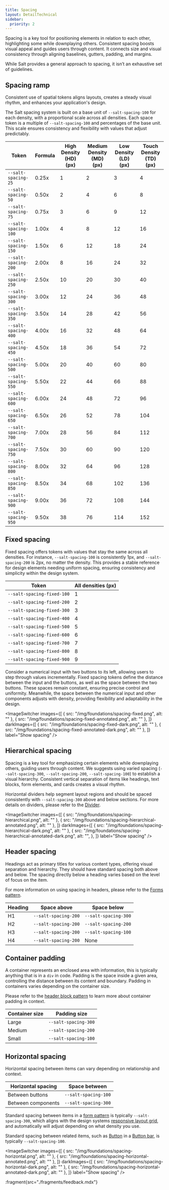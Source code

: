 ```yaml
---
title: Spacing
layout: DetailTechnical
sidebar:
  priority: 2
---
```


Spacing is a key tool for positioning elements in relation to each other, highlighting some while downplaying others. Consistent spacing boosts visual appeal and guides users through content. It connects size and visual consistency through aligning baselines, gutters, padding, and margins.

While Salt provides a general approach to spacing, it isn’t an exhaustive set of guidelines.

## Spacing ramp

Consistent use of spatial tokens aligns layouts, creates a steady visual rhythm, and enhances your application's design.

The Salt spacing system is built on a base unit of `--salt-spacing-100` for each density, with a proportional scale across all densities. Each space token is a multiple of `--salt-spacing-100` and percentages of the base unit. This scale ensures consistency and flexibility with values that adjust predictably.

| Token                | Formula | High Density (HD) (px) | Medium Density (MD) (px) | Low Density (LD) (px) | Touch Density (TD) (px) |
| -------------------- | ------- | ---------------------- | ------------------------ | --------------------- | ----------------------- |
| `--salt-spacing-25`  | 0.25x   | 1                      | 2                        | 3                     | 4                       |
| `--salt-spacing-50`  | 0.50x   | 2                      | 4                        | 6                     | 8                       |
| `--salt-spacing-75`  | 0.75x   | 3                      | 6                        | 9                     | 12                      |
| `--salt-spacing-100` | 1.00x   | 4                      | 8                        | 12                    | 16                      |
| `--salt-spacing-150` | 1.50x   | 6                      | 12                       | 18                    | 24                      |
| `--salt-spacing-200` | 2.00x   | 8                      | 16                       | 24                    | 32                      |
| `--salt-spacing-250` | 2.50x   | 10                     | 20                       | 30                    | 40                      |
| `--salt-spacing-300` | 3.00x   | 12                     | 24                       | 36                    | 48                      |
| `--salt-spacing-350` | 3.50x   | 14                     | 28                       | 42                    | 56                      |
| `--salt-spacing-400` | 4.00x   | 16                     | 32                       | 48                    | 64                      |
| `--salt-spacing-450` | 4.50x   | 18                     | 36                       | 54                    | 72                      |
| `--salt-spacing-500` | 5.00x   | 20                     | 40                       | 60                    | 80                      |
| `--salt-spacing-550` | 5.50x   | 22                     | 44                       | 66                    | 88                      |
| `--salt-spacing-600` | 6.00x   | 24                     | 48                       | 72                    | 96                      |
| `--salt-spacing-650` | 6.50x   | 26                     | 52                       | 78                    | 104                     |
| `--salt-spacing-700` | 7.00x   | 28                     | 56                       | 84                    | 112                     |
| `--salt-spacing-750` | 7.50x   | 30                     | 60                       | 90                    | 120                     |
| `--salt-spacing-800` | 8.00x   | 32                     | 64                       | 96                    | 128                     |
| `--salt-spacing-850` | 8.50x   | 34                     | 68                       | 102                   | 136                     |
| `--salt-spacing-900` | 9.00x   | 36                     | 72                       | 108                   | 144                     |
| `--salt-spacing-950` | 9.50x   | 38                     | 76                       | 114                   | 152                     |

## Fixed spacing

Fixed spacing offers tokens with values that stay the same across all densities. For instance, `--salt-spacing-100` is consistently 1px, and `--salt-spacing-200` is 2px, no matter the density. This provides a stable reference for design elements needing uniform spacing, ensuring consistency and simplicity within the design system.

| Token                      | All densities (px) |
| -------------------------- | ------------------ |
| `--salt-spacing-fixed-100` | 1                  |
| `--salt-spacing-fixed-200` | 2                  |
| `--salt-spacing-fixed-300` | 3                  |
| `--salt-spacing-fixed-400` | 4                  |
| `--salt-spacing-fixed-500` | 5                  |
| `--salt-spacing-fixed-600` | 6                  |
| `--salt-spacing-fixed-700` | 7                  |
| `--salt-spacing-fixed-800` | 8                  |
| `--salt-spacing-fixed-900` | 9                  |

Consider a numerical input with two buttons to its left, allowing users to step through values incrementally. Fixed spacing tokens define the distance between the input and the buttons, as well as the space between the two buttons. These spaces remain constant, ensuring precise control and uniformity. Meanwhile, the space between the numerical input and other components adjusts with density, providing flexibility and adaptability in the design.

<ImageSwitcher
  images={[
    { src: "/img/foundations/spacing-fixed.png", alt: "" },
    { src: "/img/foundations/spacing-fixed-annotated.png", alt: "" },
  ]}
  darkImages={[
    { src: "/img/foundations/spacing-fixed-dark.png", alt: "" },
    { src: "/img/foundations/spacing-fixed-annotated-dark.png", alt: "" },
  ]}
  label="Show spacing"
/>

## Hierarchical spacing

Spacing is a key tool for emphasizing certain elements while downplaying others, guiding users through content. We suggests using varied spacing (`--salt-spacing-300`, `--salt-spacing-200`, `--salt-spacing-100`) to establish a visual hierarchy. Consistent vertical separation of items like headings, text blocks, form elements, and cards creates a visual rhythm.

Horizontal dividers help segment layout regions and should be spaced consistently with `--salt-spacing-300` above and below sections. For more details on dividers, please refer to the [Divider](/salt/components/divider).

<ImageSwitcher
  images={[
    { src: "/img/foundations/spacing-hierarchical.png", alt: "" },
    { src: "/img/foundations/spacing-hierarchical-annotated.png", alt: "" },
  ]}
  darkImages={[
    { src: "/img/foundations/spacing-hierarchical-dark.png", alt: "" },
    {
      src: "/img/foundations/spacing-hierarchical-annotated-dark.png",
      alt: "",
    },
  ]}
  label="Show spacing"
/>

## Header spacing

Headings act as primary titles for various content types, offering visual separation and hierarchy. They should have standard spacing both above and below. The spacing directly below a heading varies based on the level of focus on the item.

For more information on using spacing in headers, please refer to the [Forms pattern](/salt/patterns/forms).

| Heading | Space above          | Space below          |
| ------- | -------------------- | -------------------- |
| H1      | `--salt-spacing-200` | `--salt-spacing-300` |
| H2      | `--salt-spacing-200` | `--salt-spacing-200` |
| H3      | `--salt-spacing-200` | `--salt-spacing-100` |
| H4      | `--salt-spacing-200` | None                 |

## Container padding

A container represents an enclosed area with information, this is typically anything that is in a `div` in code. Padding is the space inside a given area, controlling the distance between its content and boundary. Padding in containers varies depending on the container size.

Please refer to the [header block pattern](/salt/patterns/header-block) to learn more about container padding in context.

| Container size | Padding size         |
| -------------- | -------------------- |
| Large          | `--salt-spacing-300` |
| Medium         | `--salt-spacing-200` |
| Small          | `--salt-spacing-100` |

## Horizontal spacing

Horizontal spacing between items can vary depending on relationship and context.

| Horizontal spacing | Space between        |
| ------------------ | -------------------- |
| Between buttons    | `--salt-spacing-100` |
| Between components | `--salt-spacing-300` |

Standard spacing between items in a [form pattern](/salt/patterns/forms) is typically `--salt-spacing-300`, which aligns with the design systems [responsive layout grid](/salt/foundations/responsiveness), and automatically will adjust depending on what density you use.

Standard spacing between related items, such as [Button](/salt/components/button) in a [Button bar](/salt/patterns/button-bar), is typically `--salt-spacing-100`.

<ImageSwitcher
  images={[
    { src: "/img/foundations/spacing-horizontal.png", alt: "" },
    { src: "/img/foundations/spacing-horizontal-annotated.png", alt: "" },
  ]}
  darkImages={[
    { src: "/img/foundations/spacing-horizontal-dark.png", alt: "" },
    { src: "/img/foundations/spacing-horizontal-annotated-dark.png", alt: "" },
  ]}
  label="Show spacing"
/>

:fragment{src="./fragments/feedback.mdx"}
